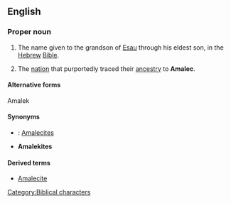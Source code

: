 ==English==
{{wikipedia}}

===Proper noun===
{{en-proper noun}}

# {{biblical}} The name given to the grandson of [[Esau]] through his eldest son, in the [[Hebrew]] [[Bible]].
# The [[nation]] that purportedly traced their [[ancestry]] to '''Amalec'''.

====Alternative forms====
Amalek

====Synonyms====
*{{italbrac|nation descended from Amalec}}: [[Amalecite]]s
*'''Amalekites'''

====Derived terms====
*[[Amalecite]]

[[Category:Biblical characters]]